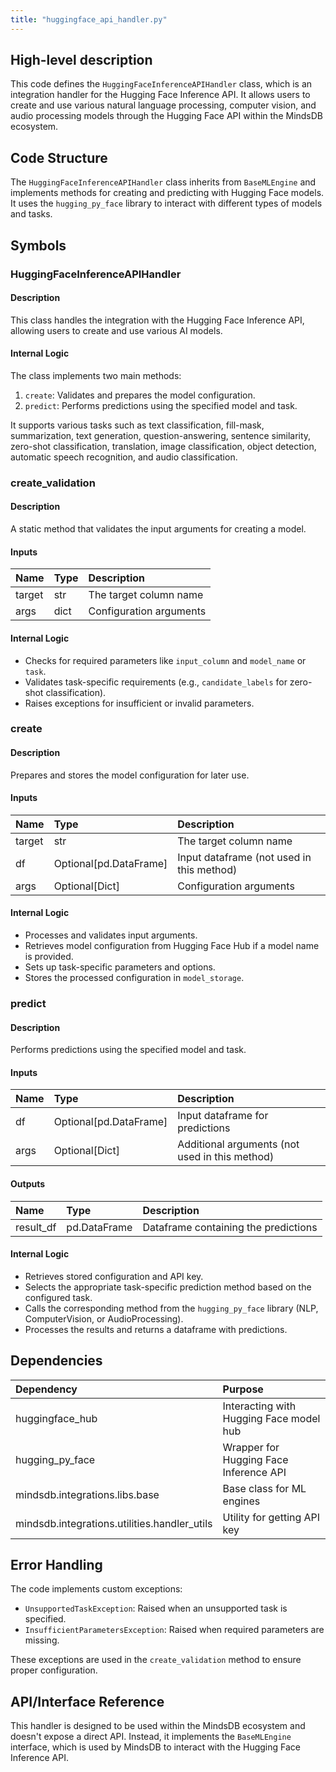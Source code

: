 ```yaml
---
title: "huggingface_api_handler.py"
---
```


## High-level description
This code defines the `HuggingFaceInferenceAPIHandler` class, which is an integration handler for the Hugging Face Inference API. It allows users to create and use various natural language processing, computer vision, and audio processing models through the Hugging Face API within the MindsDB ecosystem.

## Code Structure
The `HuggingFaceInferenceAPIHandler` class inherits from `BaseMLEngine` and implements methods for creating and predicting with Hugging Face models. It uses the `hugging_py_face` library to interact with different types of models and tasks.

## Symbols

### HuggingFaceInferenceAPIHandler
#### Description
This class handles the integration with the Hugging Face Inference API, allowing users to create and use various AI models.

#### Internal Logic
The class implements two main methods:
1. `create`: Validates and prepares the model configuration.
2. `predict`: Performs predictions using the specified model and task.

It supports various tasks such as text classification, fill-mask, summarization, text generation, question-answering, sentence similarity, zero-shot classification, translation, image classification, object detection, automatic speech recognition, and audio classification.

### create_validation
#### Description
A static method that validates the input arguments for creating a model.

#### Inputs
| Name | Type | Description |
|:-----|:-----|:------------|
| target | str | The target column name |
| args | dict | Configuration arguments |

#### Internal Logic
- Checks for required parameters like `input_column` and `model_name` or `task`.
- Validates task-specific requirements (e.g., `candidate_labels` for zero-shot classification).
- Raises exceptions for insufficient or invalid parameters.

### create
#### Description
Prepares and stores the model configuration for later use.

#### Inputs
| Name | Type | Description |
|:-----|:-----|:------------|
| target | str | The target column name |
| df | Optional[pd.DataFrame] | Input dataframe (not used in this method) |
| args | Optional[Dict] | Configuration arguments |

#### Internal Logic
- Processes and validates input arguments.
- Retrieves model configuration from Hugging Face Hub if a model name is provided.
- Sets up task-specific parameters and options.
- Stores the processed configuration in `model_storage`.

### predict
#### Description
Performs predictions using the specified model and task.

#### Inputs
| Name | Type | Description |
|:-----|:-----|:------------|
| df | Optional[pd.DataFrame] | Input dataframe for predictions |
| args | Optional[Dict] | Additional arguments (not used in this method) |

#### Outputs
| Name | Type | Description |
|:-----|:-----|:------------|
| result_df | pd.DataFrame | Dataframe containing the predictions |

#### Internal Logic
- Retrieves stored configuration and API key.
- Selects the appropriate task-specific prediction method based on the configured task.
- Calls the corresponding method from the `hugging_py_face` library (NLP, ComputerVision, or AudioProcessing).
- Processes the results and returns a dataframe with predictions.

## Dependencies
| Dependency | Purpose |
|:-----------|:--------|
| huggingface_hub | Interacting with Hugging Face model hub |
| hugging_py_face | Wrapper for Hugging Face Inference API |
| mindsdb.integrations.libs.base | Base class for ML engines |
| mindsdb.integrations.utilities.handler_utils | Utility for getting API key |

## Error Handling
The code implements custom exceptions:
- `UnsupportedTaskException`: Raised when an unsupported task is specified.
- `InsufficientParametersException`: Raised when required parameters are missing.

These exceptions are used in the `create_validation` method to ensure proper configuration.

## API/Interface Reference
This handler is designed to be used within the MindsDB ecosystem and doesn't expose a direct API. Instead, it implements the `BaseMLEngine` interface, which is used by MindsDB to interact with the Hugging Face Inference API.